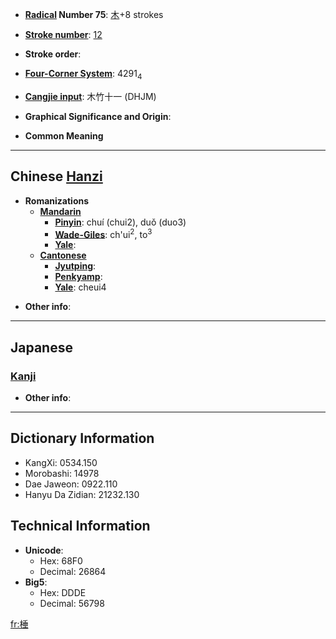 * '''[[Wiktionary:Chinese radical index| Radical]] Number 75''': [[Wiktionary:Chinese radical index 木|木]]+8 strokes

* '''[[Wiktionary:Chinese total strokes index|Stroke number]]''': [[Wiktionary:Chinese total strokes index 12|12]]

* '''Stroke order''': 

* '''[[Wiktionary:Chinese four corner index|Four-Corner System]]''': 4291<sub>4</sub>

* '''[[Wiktionary:Chinese Cangjie index|Cangjie input]]''': 木竹十一 (DHJM)

* '''Graphical Significance and Origin''': 

* '''Common Meaning'''

----

== Chinese [[Hanzi]] ==

* '''Romanizations'''
** '''[[Mandarin]]'''
*** '''[[Pinyin]]''': chuí (chui2), duǒ (duo3)
*** '''[[Wade-Giles]]''': ch'ui<sup>2</sup>, to<sup>3</sup>
*** '''[[Yale]]''': 
** '''[[Cantonese]]'''
*** '''[[Jyutping]]''':
*** '''[[Penkyamp]]''': 
*** '''[[Yale]]''': cheui4

* '''Other info''': 

----

==Japanese==
===[[Kanji]]===
{{kanji|on readings=[[そい]] (soi), [[た]] (ta)|kun readings=[[しえ]] (shie)}}

* '''Other info''':  

----

== Dictionary Information ==

* KangXi: 0534.150
* Morobashi: 14978
* Dae Jaweon: 0922.110
* Hanyu Da Zidian: 21232.130

== Technical Information ==

* '''Unicode''':
** Hex: 68F0
** Decimal: 26864
* '''Big5''':
** Hex: DDDE
** Decimal: 56798

[[fr:棰]]
